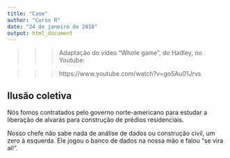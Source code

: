 ```yaml
---
title: "Case"
author: "Curso R"
date: "24 de janeiro de 2018"
output: html_document
---
```






>>> Adaptação do vídeo "Whole game", do Hadley, no Youtube: 

>>> https://www.youtube.com/watch?v=go5Au01Jrvs




 
## Ilusão coletiva

Nós fomos contratados pelo governo norte-americano para estudar a liberação de alvarás para construção de prédios residenciais.

Nosso chefe  não sabe nada de análise de dados ou construção civil, um zero à esquerda. Ele jogou o banco de dados na nossa mão e falou "se vira aí!".

```r

```




